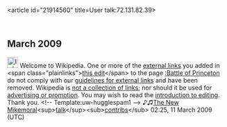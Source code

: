 <article id="21914560" title=User talk:72.131.82.39>
	<talkpage id="21914560" title="User talk:72.131.82.39">

== March 2009 ==

[[Image:Information.png|25px]] Welcome to Wikipedia. One or more of the [[Wikipedia:External links|external links]] you added in &lt;span class=&quot;plainlinks&quot;&gt;[http://en.wikipedia.org/wiki/Battle_of_Princeton?diff=276428486 this edit]&lt;/span&gt; to the page [[:Battle of Princeton]] do not comply with our [[Wikipedia:External links|guidelines for external links]] and have been removed. Wikipedia is [[Wikipedia:What Wikipedia is not#LINK|not a collection of links]]; nor should it be used for [[Wikipedia:Spam|advertising or promotion]]. You may wish to read the [[Wikipedia:Introduction|introduction to editing]]. Thank you. &lt;!-- Template:uw-hugglespam1 --&gt; ♪♫[[User:The New Mikemoral|The New Mikemoral]]&lt;sup&gt;[[User talk:The New Mikemoral|talk]]&lt;/sup&gt;&lt;sub&gt;[[Special:Contributions/The_New_Mikemoral|contribs]]&lt;/sub&gt; 02:25, 11 March 2009 (UTC)
	</talkpage>
</article>